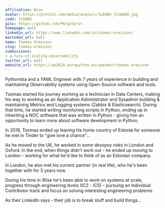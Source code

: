```yaml
---
affiliation: Wise
avatar: https://pretalx.com/media/avatars/YLDGBX_lCvAmD9.jpg
code: YLDGBX
gitx: https://github.com/P6rguVyrst
homepage: null
linkedin_url: https://www.linkedin.com/in/toomas-ormisson/
mastodon_url: null
name: Toomas Ormisson
slug: toomas-ormisson
submissions:
- a-tale-of-scaling-observability
twitter_url: null
website_url: https://ep2024.europython.eu/speaker/toomas-ormisson
---
```


Pythonista and a YAML Engineer with 7 years of experience in building and maintaining Observability systems using Open-Source software and tools.

Toomas started his journey working as a technician in Data Centers, making his way to working as an Application Administrator and Sysadmin building & maintaining Metrics and Logging systems (Zabbix & Elasticsearch). During that time, he started writing monitoring scripts in Python, ending up in inheriting a NOC software that was written in Python - giving him an opportunity to learn more about software development in Python.

In 2018, Toomas ended up leaving his home country of Estonia for someone he met in Tinder to "give love a chance"...

As he moved to the UK, he worked in some devopsy roles in London and Oxford. In the end, when things didn't work out - he ended up moving to London - working for what he'd like to think of as an Estonian company.

In London, he also met his current partner (in real life), who he's been together with for 3 years now.

During his time in Wise he's been able to work on systems at scale, progress through engineering levels (IC2 - IC5) - pursuing an Individual Contributor track and focus on solving interesting engineering problems.

As their LinkedIn says - their job is to break stuff and build things...
